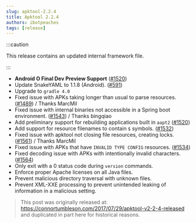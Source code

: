 ```yaml
---
slug: apktool-2.2.4
title: Apktool 2.2.4
authors: ibotpeaches
tags: [release]
---
```


:::caution

This release contains an updated internal framework file.

:::

- **Android O Final Dev Preview Support** ([#1520](https://github.com/iBotPeaches/Apktool/issues/1520))
- Update SnakeYAML to 1.1.8 (Android). ([#591](https://github.com/iBotPeaches/Apktool/issues/591))
- Upgrade to `gradle 4.0`
- Fixed issue with APKs taking longer than usual to parse resources. ([#1489](https://github.com/iBotPeaches/Apktool/issues/1489)) / Thanks MarcMil
- Fixed issue with internal binaries not accessible in a Spring boot environment. ([#1543](https://github.com/iBotPeaches/Apktool/issues/1543)) / Thanks bingqiao
- Add preliminary support for rebuilding applications built in `aapt2` ([#1520](https://github.com/iBotPeaches/Apktool/issues/1520))
- Add support for resource filenames to contain `$` symbols. ([#1532](https://github.com/iBotPeaches/Apktool/issues/1532))
- Fixed issue with apktool not closing file resources, creating locks. ([#1561](https://github.com/iBotPeaches/Apktool/pull/1561)) / Thanks MarcMil
- Fixed issue with APKs that have `INVALID TYPE CONFIG` resources. ([#1534](https://github.com/iBotPeaches/Apktool/issues/1534))
- Fixed decoding issue with APKs with intentionally invalid characters. ([#1564](https://github.com/iBotPeaches/Apktool/issues/1564))
- Only exit with a 0 status code during `version` commands.
- Enforce proper Apache licenses on all Java files.
- Prevent malicious directory traversal with unknown files.
- Prevent XML-XXE processing to prevent unintended leaking of information in a malicious setting.

> This post was originally released at: https://connortumbleson.com/2017/07/29/apktool-v2-2-4-released and duplicated in part here for historical reasons.
